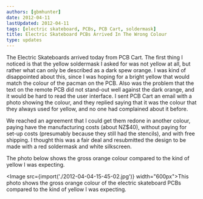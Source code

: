 ```yaml
---
authors: [gbmhunter]
date: 2012-04-11
lastUpdated: 2012-04-11
tags: [electric skateboard, PCBs, PCB Cart, soldermask]
title: Electric Skateboard PCBs Arrived In The Wrong Colour
type: updates
---
```


The Electric Skateboards arrived today from PCB Cart. The first thing I noticed is that the yellow soldermask I asked for was not yellow at all, but rather what can only be described as a dark spew orange. I was kind of disappointed about this, since I was hoping for a bright yellow that would match the colour of the pacman on the PCB. Also was the problem that the text on the remote PCB did not stand-out well against the dark orange, and it would be hard to read the user interface. I sent PCB Cart an email with a photo showing the colour, and they replied saying that it was the colour that they always used for yellow, and no one had complained about it before.

We reached an agreement that I could get them redone in another colour, paying have the manufacturing costs (about NZ$40), without paying for set-up costs (presumably because they still had the stencils), and with free shipping. I thought this was a fair deal and resubmitted the design to be made with a red soldermask and white silkscreen.

The photo below shows the gross orange colour compared to the kind of yellow I was expecting.

<Image src={import('./2012-04-04-15-45-02.jpg')} width="600px">This photo shows the gross orange colour of the electric skateboard PCBs compared to the kind of yellow I was expecting.</Image>
